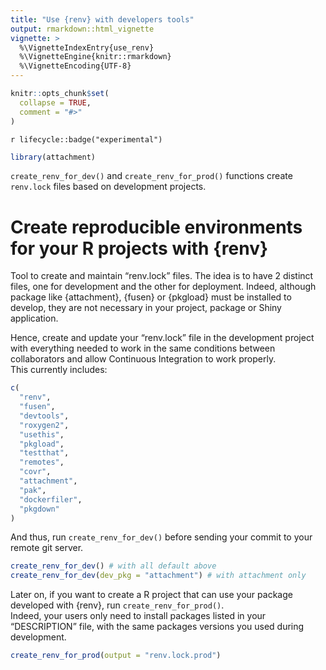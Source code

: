 ```yaml
---
title: "Use {renv} with developers tools"
output: rmarkdown::html_vignette
vignette: >
  %\VignetteIndexEntry{use_renv}
  %\VignetteEngine{knitr::rmarkdown}
  %\VignetteEncoding{UTF-8}
---
```


```r
knitr::opts_chunk$set(
  collapse = TRUE,
  comment = "#>"
)
```

`r lifecycle::badge("experimental")`

```r
library(attachment)
```

`create_renv_for_dev()` and `create_renv_for_prod()` functions create `renv.lock` files based on development projects.

# Create reproducible environments for your R projects with {renv}

Tool to create and maintain "renv.lock" files.
The idea is to have 2 distinct files, one for development and the other for deployment.
Indeed, although package like {attachment}, {fusen} or {pkgload} must be installed to develop, they are not necessary in your project, package or Shiny application.

Hence, create and update your "renv.lock" file in the development project with everything needed to work in the same conditions between collaborators and allow Continuous Integration to work properly.  
This currently includes: 

```r
c(
  "renv",
  "fusen",
  "devtools",
  "roxygen2",
  "usethis",
  "pkgload",
  "testthat",
  "remotes",
  "covr",
  "attachment",
  "pak",
  "dockerfiler",
  "pkgdown"
)
```

And thus, run `create_renv_for_dev()` before sending your commit to your remote git server.

```r
create_renv_for_dev() # with all default above
create_renv_for_dev(dev_pkg = "attachment") # with attachment only
```

Later on, if you want to create a R project that can use your package developed with {renv}, run `create_renv_for_prod()`.  
Indeed, your users only need to install packages listed in your "DESCRIPTION" file, with the same packages versions you used during development.

```r
create_renv_for_prod(output = "renv.lock.prod")
```

